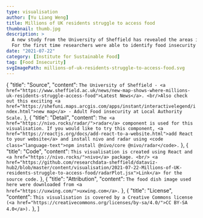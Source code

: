 ```yaml
---
type: visualisation
author: [Yu Liang Weng]
title: Millions of UK residents struggle to access food
thumbnail: thumb.jpg
description: >
  A new study from the University of Sheffield has revealed the areas in the UK where residents most struggle to afford or access food.
  For the first time researchers were able to identify food insecurity at local authority scale across three categories, from those experiencing hunger, to those just one emergency away from going without food.
date: "2021-07-22"
category: [Institute for Sustainable Food]
tag: [Food Insecurity]
svgImagePath: millions-of-uk-residents-struggle-to-access-food.svg
---
```




  {
    "title": "Source",
    "content": `The University of Sheffield - <a href="https://www.sheffield.ac.uk/news/new-map-shows-where-millions-uk-residents-struggle-access-food">Latest News</a>. <br/>Also check out this exciting <a href="https://shefuni.maps.arcgis.com/apps/instant/interactivelegend/index.html">new map</a> - Adult Food insecurity at Local Authority Scale.`
  },
  {
    "title": "Detail",
    "content": `The <a href="https://nivo.rocks/radar/">radar</a> component is used for this visualisation. If you would like to try this component, <a href="https://reactjs.org/docs/add-react-to-a-website.html">add React to your website</a> and install nivo and radar using <code class="language-text">npm install @nivo/core @nivo/radar</code>.`
  },
  {
    "title": "Code",
    "content": `This visualisation is created using React and <a href="https://nivo.rocks/">nivo</a> package. <br/> <a href="https://github.com/researchdata-sheffield/dataviz-hub2/blob/master/content/visualisation/2021-07-22-Millions-of-UK-residents-struggle-to-access-food/radarPlot.jsx">Link</a> for the source code.`
  },
  {
    "title": "Attribution",
    "content": `The food dish image used here were downloaded from <a href="https://uxwing.com/">uxwing.com</a>.`
  },
  {
    "title": "License",
    "content": `This visualisation is covered by a Creative Commons license (<a href="https://creativecommons.org/licenses/by-sa/4.0/">CC BY-SA 4.0</a>).`
  },
]


<div className="flex justify-center">
  <RadarPlot />
</div>


<VisPagination mdx={props.mdx}>
  <EmbedCode localPath="svgImagePath" />
</VisPagination>

<VisDetail mdx={props.mdx} />

<VisDiv>
  <Tab data={data} />
</VisDiv>